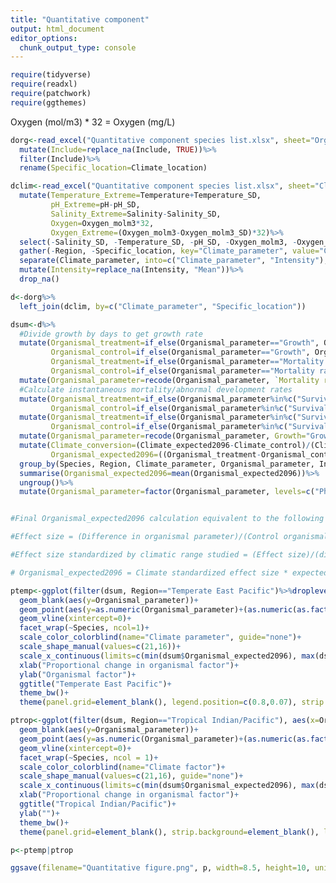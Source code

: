 ```yaml
---
title: "Quantitative component"
output: html_document
editor_options: 
  chunk_output_type: console
---
```


```r
require(tidyverse)
require(readxl)
require(patchwork)
require(ggthemes)
```

Oxygen (mol/m3) * 32 = Oxygen (mg/L)

```r
dorg<-read_excel("Quantitative component species list.xlsx", sheet="Organismal factors")%>%
  mutate(Include=replace_na(Include, TRUE))%>%
  filter(Include)%>%
  rename(Specific_location=Climate_location)

dclim<-read_excel("Quantitative component species list.xlsx", sheet="Climate factors")%>%
  mutate(Temperature_Extreme=Temperature+Temperature_SD,
         pH_Extreme=pH-pH_SD,
         Salinity_Extreme=Salinity-Salinity_SD,
         Oxygen=Oxygen_molm3*32,
         Oxygen_Extreme=(Oxygen_molm3-Oxygen_molm3_SD)*32)%>%
  select(-Salinity_SD, -Temperature_SD, -pH_SD, -Oxygen_molm3, -Oxygen_molm3_SD)%>%
  gather(-Region, -Specific_location, key="Climate_parameter", value="Climate_expected2096")%>%
  separate(Climate_parameter, into=c("Climate_parameter", "Intensity"), sep="_", fill="right")%>%
  mutate(Intensity=replace_na(Intensity, "Mean"))%>%
  drop_na()

d<-dorg%>%
  left_join(dclim, by=c("Climate_parameter", "Specific_location"))

dsum<-d%>%
  #Divide growth by days to get growth rate
  mutate(Organismal_treatment=if_else(Organismal_parameter=="Growth", Organismal_treatment/Exposure_days, Organismal_treatment),
         Organismal_control=if_else(Organismal_parameter=="Growth", Organismal_control/Exposure_days, Organismal_control),
         Organismal_treatment=if_else(Organismal_parameter=="Mortality rate", 100-(1-exp(Organismal_treatment))*100, Organismal_treatment),
         Organismal_control=if_else(Organismal_parameter=="Mortality rate", 100-(1-exp(Organismal_control))*100, Organismal_control))%>%
  mutate(Organismal_parameter=recode(Organismal_parameter, `Mortality rate`="Survival"))%>%
  #Calculate instantaneous mortality/abnormal development rates 
  mutate(Organismal_treatment=if_else(Organismal_parameter%in%c("Survival", "Development") & Organismal_treatment==100, 99.99, Organismal_treatment),
         Organismal_control=if_else(Organismal_parameter%in%c("Survival", "Development") & Organismal_control==100, 99.99, Organismal_control))%>%
  mutate(Organismal_treatment=if_else(Organismal_parameter%in%c("Survival", "Development"), log((100-Organismal_treatment)/100)/Exposure_days, Organismal_treatment),
         Organismal_control=if_else(Organismal_parameter%in%c("Survival", "Development"), log((100-Organismal_control)/100)/Exposure_days, Organismal_control))%>%
  mutate(Organismal_parameter=recode(Organismal_parameter, Growth="Growth rate"))%>%
  mutate(Climate_conversion=(Climate_expected2096-Climate_control)/(Climate_treatment-Climate_control), #Create factor to convert experimental range to expected change by applying (expected change)/(measured change)
         Organismal_expected2096=((Organismal_treatment-Organismal_control)/Organismal_control)*Climate_conversion)%>% #Calculate rough effect size as (difference in organismal parameter)/(control organismal parameter level), then scale by climate conversion factor
  group_by(Species, Region, Climate_parameter, Organismal_parameter, Intensity)%>%
  summarise(Organismal_expected2096=mean(Organismal_expected2096))%>%
  ungroup()%>%
  mutate(Organismal_parameter=factor(Organismal_parameter, levels=c("Phenology", "Swimming speed", "Survival", "Feeding", "Size", "Development", "Growth rate", "PLD", "Habitat detection")))


#Final Organismal_expected2096 calculation equivalent to the following

#Effect size = (Difference in organismal parameter)/(Control organismal parameter level) =Proportion change

#Effect size standardized by climatic range studied = (Effect size)/(difference in climate variable between control and treatment, e.g., degree C difference) = e.g., Effect size / degree C change

# Organismal_expected2096 = Climate standardized effect size * expected change in climate parameter by 2096 = Effect size / degree C change * Expected degree C change = final expected proportion change
```

```r
ptemp<-ggplot(filter(dsum, Region=="Temperate East Pacific")%>%droplevels(), aes(x=Organismal_expected2096, y=Organismal_parameter, color=Climate_parameter, shape=Intensity))+
  geom_blank(aes(y=Organismal_parameter))+
  geom_point(aes(y=as.numeric(Organismal_parameter)+(as.numeric(as.factor(Climate_parameter))-2)/(8/(7/9))), size=2, alpha=0.8, fill="white", stroke=1.5)+
  geom_vline(xintercept=0)+
  facet_wrap(~Species, ncol=1)+
  scale_color_colorblind(name="Climate parameter", guide="none")+
  scale_shape_manual(values=c(21,16))+
  scale_x_continuous(limits=c(min(dsum$Organismal_expected2096), max(dsum$Organismal_expected2096)), labels=seq(-1, 2.5, by=0.5), breaks=seq(-1, 2.5, by=0.5))+
  xlab("Proportional change in organismal factor")+
  ylab("Organismal factor")+
  ggtitle("Temperate East Pacific")+
  theme_bw()+
  theme(panel.grid=element_blank(), legend.position=c(0.8,0.07), strip.background=element_blank(), text = element_text(size = 12), strip.text = element_text(face = "italic", size=10), plot.title = element_text(hjust=0.5), panel.spacing = unit(0, "in"), legend.background=element_rect(color="black", fill="white"))

ptrop<-ggplot(filter(dsum, Region=="Tropical Indian/Pacific"), aes(x=Organismal_expected2096, y=Organismal_parameter, color=Climate_parameter, shape=Intensity))+
  geom_blank(aes(y=Organismal_parameter))+
  geom_point(aes(y=as.numeric(Organismal_parameter)+(as.numeric(as.factor(Climate_parameter))-2)/8), fill="white", size=2, alpha=0.8, stroke=1.5)+
  geom_vline(xintercept=0)+
  facet_wrap(~Species, ncol = 1)+
  scale_color_colorblind(name="Climate factor")+
  scale_shape_manual(values=c(21,16), guide="none")+
  scale_x_continuous(limits=c(min(dsum$Organismal_expected2096), max(dsum$Organismal_expected2096)), labels=seq(-1, 2.5, by=0.5), breaks=seq(-1, 2.5, by=0.5))+
  xlab("Proportional change in organismal factor")+
  ggtitle("Tropical Indian/Pacific")+
  ylab("")+
  theme_bw()+
  theme(panel.grid=element_blank(), strip.background=element_blank(), legend.position=c(0.77,0.1), legend.background=element_rect(color="black", fill="white"), text = element_text(size = 12), strip.text = element_text(face = "italic", size=10), plot.title = element_text(hjust=0.5), panel.spacing = unit(0, "in"))

p<-ptemp|ptrop

ggsave(filename="Quantitative figure.png", p, width=8.5, height=10, units="in", dpi=400, device="png")
```

